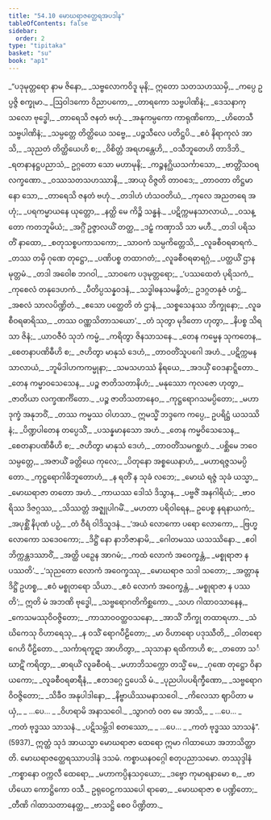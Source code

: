 ```yaml
---
title: "54.10 မောဃရာဇတ္ထေရအပဒါန"
tableOfContents: false
sidebar:
  order: 2
type: "tipitaka"
basket: "su"
book: "ap1"
---
```



<DynamicBreadcrumb />

<Division number="327" book="ap1">

<Paragraph number="7292" type="verses" book="ap1">
_“ပဒုမုတ္တရော နာမ ဇိနော,_  
_သဗ္ဗလောကဝိဒူ မုနိ;_  
ဣတော သတသဟဿမှိ,_  
_ကပ္ပေ ဥပ္ပဇ္ဇိ စက္ခုမာ._  

</Paragraph>

</Division>
<Division number="328" book="ap1">

<Paragraph number="7293" type="verses" book="ap1">
_ဩဝါဒကော ဝိညာပကော,_  
_တာရကော သဗ္ဗပါဏိနံ;_  
_ဒေသနာကုသလော ဗုဒ္ဓေါ,_  
_တာရေသိ ဇနတံ ဗဟုံ._  

</Paragraph>

</Division>
<Division number="329" book="ap1">

<Paragraph number="7294" type="verses" book="ap1">
_အနုကမ္ပကော ကာရုဏိကော,_  
_ဟိတေသီ သဗ္ဗပါဏိနံ;_  
_သမ္ပတ္တေ တိတ္ထိယေ သဗ္ဗေ,_  
_ပဉ္စသီလေ ပတိဋ္ဌပိ._  

</Paragraph>

</Division>
<Division number="330" book="ap1">

<Paragraph number="7295" type="verses" book="ap1">
_ဧဝံ နိရာကုလံ အာသိ,_  
_သုညတံ တိတ္ထိယေဟိ စ;_  
_ဝိစိတ္တံ အရဟန္တေဟိ,_  
_ဝသီဘူတေဟိ တာဒိဘိ._  

</Paragraph>

</Division>
<Division number="331" book="ap1">

<Paragraph number="7296" type="verses" book="ap1">
_ရတနာနဋ္ဌပညာသံ,_  
ဥဂ္ဂတော သော မဟာမုနိ;_  
_ကဉ္စနဂ္ဃိယသင်္ကာသော,_  
_ဗာတ္တိံသဝရလက္ခဏော._  

</Paragraph>

</Division>
<Division number="332" book="ap1">

<Paragraph number="7297" type="verses" book="ap1">
_ဝဿသတသဟဿာနိ,_  
_အာယု ဝိဇ္ဇတိ တာဝဒေ;_  
_တာဝတာ တိဋ္ဌမာနော သော,_  
_တာရေသိ ဇနတံ ဗဟုံ._  

</Paragraph>

</Division>
<Division number="333" book="ap1">

<Paragraph number="7298" type="verses" book="ap1">
_တဒါဟံ ဟံသဝတိယံ,_  
_ကုလေ အညတရေ အဟုံ;_  
_ပရကမ္မာယနေ ယုတ္တော,_  
_နတ္ထိ မေ ကိဉ္စိ သန္ဓနံ._  

</Paragraph>

</Division>
<Division number="334" book="ap1">

<Paragraph number="7299" type="verses" book="ap1">
_ပဋိက္ကမနသာလာယံ,_  
_ဝသန္တော ကတဘူမိယံ;_  
_အဂ္ဂိံ ဥဇ္ဇာလယိံ တတ္ထ,_  
_ဒဠှံ ကဏှာသိ သာ မဟီ._  

</Paragraph>

</Division>
<Division number="335" book="ap1">

<Paragraph number="7300" type="verses" book="ap1">
_တဒါ ပရိသတိံ နာထော,_  
_စတုသစ္စပကာသကော;_  
_သာဝကံ သမ္ပကိတ္တေသိ,_  
_လူခစီဝရဓာရကံ._  

</Paragraph>

</Division>
<Division number="336" book="ap1">

<Paragraph number="7301" type="verses" book="ap1">
_တဿ တမှိ ဂုဏေ တုဋ္ဌော,_  
_ပဏိပစ္စ တထာဂတံ;_  
_လူခစီဝရဓာရဂ္ဂံ,_  
_ပတ္ထယိံ ဌာနမုတ္တမံ._  

</Paragraph>

</Division>
<Division number="337" book="ap1">

<Paragraph number="7302" type="verses" book="ap1">
_တဒါ အဝေါစ ဘဂဝါ,_  
_သာဝကေ ပဒုမုတ္တရော;_  
_‘ပဿထေတံ ပုရိသကံ,_  
_ကုစေလံ တနုဒေဟကံ._  

</Paragraph>

</Division>
<Division number="338" book="ap1">

<Paragraph number="7303" type="verses" book="ap1">
_ပီတိပ္ပသန္နဝဒနံ,_  
_သဒ္ဓါဓနသမနွိတံ;_  
ဥဒဂ္ဂတနုဇံ ဟဋ္ဌံ,_  
_အစလံ သာလပိဏ္ဍိတံ._  

</Paragraph>

</Division>
<Division number="339" book="ap1">

<Paragraph number="7304" type="verses" book="ap1">
_ဧသော ပတ္ထေတိ တံ ဌာနံ,_  
_သစ္စသေနဿ ဘိက္ခုနော;_  
_လူခစီဝရဓာရိဿ,_  
_တဿ ဝဏ္ဏသိတာသယော’._  

</Paragraph>

</Division>
<Division number="340" book="ap1">

<Paragraph number="7305" type="verses" book="ap1">
_တံ သုတွာ မုဒိတော ဟုတွာ,_  
_နိပစ္စ သိရသာ ဇိနံ;_  
_ယာဝဇီဝံ သုဘံ ကမ္မံ,_  
_ကရိတွာ ဇိနသာသနေ._  

</Paragraph>

</Division>
<Division number="341" book="ap1">

<Paragraph number="7306" type="verses" book="ap1">
_တေန ကမ္မေန သုကတေန,_  
_စေတနာပဏိဓီဟိ စ;_  
_ဇဟိတွာ မာနုသံ ဒေဟံ,_  
_တာဝတိံသူပဂေါ အဟံ._  

</Paragraph>

</Division>
<Division number="342" book="ap1">

<Paragraph number="7307" type="verses" book="ap1">
_ပဋိက္ကမနသာလာယံ,_  
_ဘူမိဒါဟကကမ္မုနာ;_  
_သမသဟဿံ နိရယေ,_  
_အဒယှိံ ဝေဒနာဋ္ဋိတော._  

</Paragraph>

</Division>
<Division number="343" book="ap1">

<Paragraph number="7308" type="verses" book="ap1">
_တေန ကမ္မာဝသေသေန,_  
_ပဉ္စ ဇာတိသတာနိဟံ;_  
_မနုဿော ကုလဇော ဟုတွာ,_  
_ဇာတိယာ လက္ခဏင်္ကိတော._  

</Paragraph>

</Division>
<Division number="344" book="ap1">

<Paragraph number="7309" type="verses" book="ap1">
_ပဉ္စ ဇာတိသတာနေဝ,_  
_ကုဋ္ဌရောဂသမပ္ပိတော;_  
_မဟာဒုက္ခံ အနုဘဝိံ,_  
_တဿ ကမ္မဿ ဝါဟသာ._  

</Paragraph>

</Division>
<Division number="345" book="ap1">

<Paragraph number="7310" book="ap1">
ဣမသ္မိံ ဘဒ္ဒကေ ကပ္ပေ,_  
ဥပရိဋ္ဌံ ယသဿိနံ;_  
_ပိဏ္ဍပါတေန တပ္ပေသိံ,_  
_ပသန္နမာနသော အဟံ._  

</Paragraph>

</Division>
<Division number="346" book="ap1">

<Paragraph number="7311" type="verses" book="ap1">
_တေန ကမ္မဝိသေသေန,_  
_စေတနာပဏိဓီဟိ စ;_  
_ဇဟိတွာ မာနုသံ ဒေဟံ,_  
_တာဝတိံသမဂစ္ဆဟံ._  

</Paragraph>

</Division>
<Division number="347" book="ap1">

<Paragraph number="7312" type="verses" book="ap1">
_ပစ္ဆိမေ ဘဝေ သမ္ပတ္တေ,_  
_အဇာယိံ ခတ္တိယေ ကုလေ;_  
_ပိတုနော အစ္စယေနာဟံ,_  
_မဟာရဇ္ဇသမပ္ပိတော._  

</Paragraph>

</Division>
<Division number="348" book="ap1">

<Paragraph number="7313" type="verses" book="ap1">
_ကုဋ္ဌရောဂါဓိဘူတောဟံ,_  
_န ရတိံ န သုခံ လဘေ;_  
_မောဃံ ရဇ္ဇံ သုခံ ယသ္မာ,_  
_မောဃရာဇာ တတော အဟံ._  

</Paragraph>

</Division>
<Division number="349" book="ap1">

<Paragraph number="7314" type="verses" book="ap1">
_ကာယဿ ဒေါသံ ဒိသွာန,_  
_ပဗ္ဗဇိံ အနဂါရိယံ;_  
_ဗာဝရိဿ ဒိဇဂ္ဂဿ,_  
_သိဿတ္တံ အဇ္ဈုပါဂမိံ._  

</Paragraph>

</Division>
<Division number="350" book="ap1">

<Paragraph number="7315" type="verses" book="ap1">
_မဟတာ ပရိဝါရေန,_  
ဥပေစ္စ နရနာယကံ;_  
_အပုစ္ဆိံ နိပုဏံ ပဉှံ,_  
_တံ ဝီရံ ဝါဒိသူဒနံ._  

</Paragraph>

</Division>
<Division number="351" book="ap1">

<Paragraph number="7316" type="verses" book="ap1">
_‘အယံ လောကော ပရော လောကော,_  
_ဗြဟ္မလောကော သဒေဝကော;_  
_ဒိဋ္ဌိံ နော နာဘိဇာနာမိ,_  
_ဂေါတမဿ ယသဿိနော._  

</Paragraph>

</Division>
<Division number="352" book="ap1">

<Paragraph number="7317" type="verses" book="ap1">
_ဧဝါဘိက္ကန္တဒဿာဝိံ,_  
_အတ္ထိ ပဉှေန အာဂမံ;_  
_ကထံ လောကံ အဝေက္ခန္တံ,_  
_မစ္စုရာဇာ န ပဿတိ’._  

</Paragraph>

</Division>
<Division number="353" book="ap1">

<Paragraph number="7318" type="verses" book="ap1">
_‘သုညတော လောကံ အဝေက္ခဿု,_  
_မောဃရာဇ သဒါ သတော;_  
_အတ္တာနုဒိဋ္ဌိံ ဥဟစ္စ,_  
_ဧဝံ မစ္စုတရော သိယာ._  

</Paragraph>

</Division>
<Division number="354" book="ap1">

<Paragraph number="7319" type="verses" book="ap1">
_ဧဝံ လောကံ အဝေက္ခန္တံ,_  
_မစ္စုရာဇာ န ပဿတိ’;_  
ဣတိ မံ အဘဏိ ဗုဒ္ဓေါ,_  
_သဗ္ဗရောဂတိကိစ္ဆကော._  

</Paragraph>

</Division>
<Division number="355" book="ap1">

<Paragraph number="7320" type="verses" book="ap1">
_သဟ ဂါထာဝသာနေန,_  
_ကေသမဿုဝိဝဇ္ဇိတော;_  
_ကာသာဝဝတ္ထဝသနော,_  
_အာသိံ ဘိက္ခု တထာရဟာ._  

</Paragraph>

</Division>
<Division number="356" book="ap1">

<Paragraph number="7321" type="verses" book="ap1">
_သံဃိကေသု ဝိဟာရေသု,_  
_န ဝသိံ ရောဂပီဠိတော;_  
_မာ ဝိဟာရော ပဒုဿီတိ,_  
_ဝါတရောဂေဟိ ပီဠိတော._  

</Paragraph>

</Division>
<Division number="357" book="ap1">

<Paragraph number="7322" type="verses" book="ap1">
_သင်္ကာရကူဋာ အာဟိတွာ,_  
_သုသာနာ ရထိကာဟိ စ;_  
_တတော သင်္ဃာဋိံ ကရိတွာ,_  
_ဓာရယိံ လူခစီဝရံ._  

</Paragraph>

</Division>
<Division number="358" book="ap1">

<Paragraph number="7323" type="verses" book="ap1">
_မဟာဘိသက္ကော တသ္မိံ မေ,_  
_ဂုဏေ တုဋ္ဌော ဝိနာယကော;_  
_လူခစီဝရဓာရီနံ,_  
_ဧတဒဂ္ဂေ ဌပေသိ မံ._  

</Paragraph>

</Division>
<Division number="359" book="ap1">

<Paragraph number="7324" type="verses" book="ap1">
_ပုညပါပပရိက္ခီဏော,_  
_သဗ္ဗရောဂဝိဝဇ္ဇိတော;_  
_သိခီဝ အနုပါဒါနော,_  
_နိဗ္ဗာယိဿမနာသဝေါ._  

</Paragraph>

</Division>
<Division number="360" book="ap1">

<Paragraph number="7325" type="verses" book="ap1">
_ကိလေသာ ဈာပိတာ မယှံ,_  
_ …ပေ… _  
_ဝိဟရာမိ အနာသဝေါ._  

</Paragraph>

</Division>
<Division number="361" book="ap1">

<Paragraph number="7326" type="verses" book="ap1">
_သွာဂတံ ဝတ မေ အာသိ,_  
_ …ပေ… _  
_ကတံ ဗုဒ္ဓဿ သာသနံ._  

</Paragraph>

</Division>
<Division number="362" book="ap1">

<Paragraph number="7327" type="verses" book="ap1">
_ပဋိသမ္ဘိဒါ စတဿော,_  
_ …ပေ… _  
_ကတံ ဗုဒ္ဓဿ သာသနံ”. (5937)_  

</Paragraph>

<Paragraph number="7328" book="ap1">
ဣတ္ထံ သုဒံ အာယသ္မာ မောဃရာဇာ ထေရော ဣမာ ဂါထာယော အဘာသိတ္ထာတိ.

</Paragraph>
</Division>

<Paragraph number="7329" type="center" book="ap1">
မောဃရာဇတ္ထေရဿာပဒါနံ ဒသမံ.



</Paragraph>

<Paragraph number="7330" type="center" book="ap1">
ကစ္စာယနဝဂ္ဂေါ စတုပညာသမော.



</Paragraph>

<Paragraph number="7331" type="center" book="ap1">
တဿုဒ္ဒါနံ


</Paragraph>

<Paragraph number="7332" type="verses" book="ap1">
_ကစ္စာနော ဝက္ကလီ ထေရော,_  
_မဟာကပ္ပိနသဝှယော;_  
_ဒဗ္ဗော ကုမာရနာမော စ,_  
_ဗာဟိယော ကောဋ္ဌိကော ဝသီ._  

</Paragraph>

<Paragraph number="7333" type="verses" book="ap1">
ဥရုဝေဠကဿပေါ ရာဓော,_  
_မောဃရာဇာ စ ပဏ္ဍိတော;_  
_တီဏိ ဂါထာသတာနေတ္ထ,_  
_ဗာသဋ္ဌိ စေဝ ပိဏ္ဍိတာ._
</Paragraph>